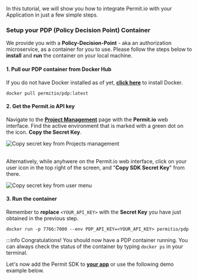 In this tutorial, we will show you how to integrate Permit.io with your Application in just a few simple steps.

### Setup your PDP (Policy Decision Point) Container

We provide you with a **Policy-Decision-Point** - aka an authorization microservice, as a container for you to use.
Please follow the steps below to **install** and **run** the container on your local machine.

#### 1. Pull our PDP container from Docker Hub 

If you do not have Docker installed as of yet, **[click here](https://docs.docker.com/get-docker/)** to install Docker.

```
docker pull permitio/pdp:latest
```

#### 2. Get the Permit.io API key

Navigate to the **[Project Management](https://app.permit.io/project-management)** page with the **Permit.io** web interface. 
Find the active environment that is marked with a green dot on the icon. **Copy the Secret Key**.

<img
  src="/img/onboarding/secret-key-1.png"
  alt="Copy secret key from Projects management"
  data-zoomable
/>
<br/><br/>

Alternatively, while anyhwere on the Permit.io web interface, click on your user icon in the top right of the screen, and 
"**Copy SDK Secret Key**" from there.

<img
  src="/img/onboarding/secret-key-2.png"
  alt="Copy secret key from user menu"
  data-zoomable
/>

#### 3. Run the container

Remember to **replace** `<YOUR_API_KEY>` with the **Secret Key** you have just obtained in the previous step.

```
docker run -p 7766:7000 --env PDP_API_KEY=<YOUR_API_KEY> permitio/pdp
```

:::info
Congratulations! You should now have a PDP container running. You can always check the status of the container
by typing `docker ps` in your terminal.

Let's now add the Permit SDK to **[your app](/tutorials/Onboarding/connect-your-app)** or use the following demo example below.
